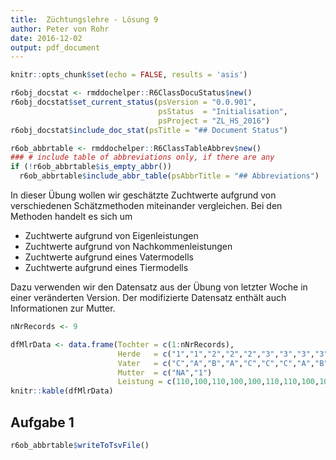 ```yaml
---
title:  Züchtungslehre - Lösung 9
author: Peter von Rohr
date: 2016-12-02
output: pdf_document
---
```


```r
knitr::opts_chunk$set(echo = FALSE, results = 'asis')
```

```r
r6obj_docstat <- rmddochelper::R6ClassDocuStatus$new()
r6obj_docstat$set_current_status(psVersion = "0.0.901",
                                 psStatus  = "Initialisation",
                                 psProject = "ZL_HS_2016")
r6obj_docstat$include_doc_stat(psTitle = "## Document Status")
```


```r
r6ob_abbrtable <- rmddochelper::R6ClassTableAbbrev$new()
### # include table of abbreviations only, if there are any
if (!r6ob_abbrtable$is_empty_abbr())
  r6ob_abbrtable$include_abbr_table(psAbbrTitle = "## Abbreviations")
```

In dieser Übung wollen wir geschätzte Zuchtwerte aufgrund von verschiedenen Schätzmethoden miteinander vergleichen. Bei den Methoden handelt es sich um

- Zuchtwerte aufgrund von Eigenleistungen
- Zuchtwerte aufgrund von Nachkommenleistungen
- Zuchtwerte aufgrund eines Vatermodells
- Zuchtwerte aufgrund eines Tiermodells

Dazu verwenden wir den Datensatz aus der Übung von letzter Woche in einer veränderten Version. Der modifizierte Datensatz enthält auch Informationen zur Mutter.

```r
nNrRecords <- 9

dfMlrData <- data.frame(Tochter = c(1:nNrRecords),
                        Herde   = c("1","1","2","2","2","3","3","3","3"),
                        Vater   = c("C","A","B","A","C","C","C","A","B"),
                        Mutter  = c("NA","1")
                        Leistung = c(110,100,110,100,100,110,110,100,100))
knitr::kable(dfMlrData)
```




## Aufgabe 1


```r
r6ob_abbrtable$writeToTsvFile()
```
<!-- END of document                 -- 
  -- Below this must not be anything --> 
